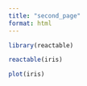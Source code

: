 ```yaml
---
title: "second_page"
format: html
---
```


```r
library(reactable)
```


```r
reactable(iris)
```


```r
plot(iris)
```

